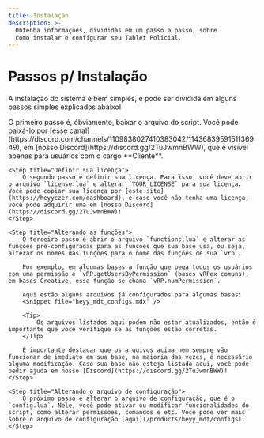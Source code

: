 ```yaml
---
title: Instalação
description: >-
  Obtenha informações, divididas em um passo a passo, sobre
  como instalar e configurar seu Tablet Policial.
---
```


# Passos p/ Instalação

A instalação do sistema é bem simples, e pode ser dividida em alguns passos simples explicados abaixo!

<Steps>
	<Step title="Baixando">
		O primeiro passo é, óbviamente, baixar o arquivo do script. Você pode baixá-lo por [esse canal](https://discord.com/channels/1109838027410383042/1143683959151136949), em [nosso Discord](https://discord.gg/2TuJwmnBWW), que é visível apenas para usuários com o cargo **Cliente**.
	</Step>

	<Step title="Definir sua licença">
		O segundo passo é definir sua licença. Para isso, você deve abrir o arquivo `license.lua` e alterar `YOUR_LICENSE` para sua licença. Você pode copiar sua licença por [este site](https://heyyczer.com/dashboard), e caso você não tenha uma licença, você pode adquirir uma em [nosso Discord](https://discord.gg/2TuJwmnBWW)!
	</Step>

	<Step title="Alterando as funções">
		O terceiro passo é abrir o arquivo `functions.lua` e alterar as funções pré-configuradas para as funções que sua base usa, ou seja, alterar os nomes das funções para o nome das funções de sua `vrp`.

		Por exemplo, em algumas bases a função que pega todos os usuários com uma permissão é `vRP.getUsersByPermission` (bases vRPex comuns), em bases Creative, essa função se chama `vRP.numPermission`.

		Aqui estão alguns arquivos já configurados para algumas bases:
		<Snippet file="heyy_mdt_configs.mdx" />

		<Tip>
			Os arquivos listados aqui podem não estar atualizados, então é importante que você verifique se as funções estão corretas.
		</Tip>

		É importante destacar que os arquivos acima nem sempre vão funcionar de imediato em sua base, na maioria das vezes, é necessário alguma modificação. Caso sua base não esteja listada aqui, você pode pedir ajuda em nosso [Discord](https://discord.gg/2TuJwmnBWW)!
	</Step>

	<Step title="Alterando o arquivo de configuração">
		O próximo passo é alterar o arquivo de configuração, que é o `config.lua`. Nele, você pode ativar ou modificar funcionalidades do script, como alterar permissões, comandos e etc. Você pode ver mais sobre o arquivo de configuração [aqui](/products/heyy_mdt/configs).
	</Step>
</Steps>